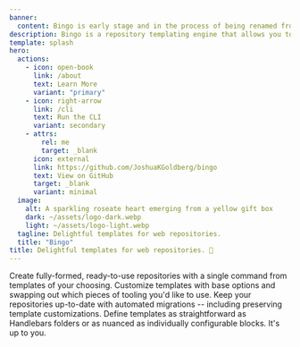 ```yaml
---
banner:
  content: Bingo is early stage and in the process of being renamed from 'create'. Reader beware, this is not yet ready for you to use in production! 🙏
description: Bingo is a repository templating engine that allows you to instantiate ready-to-use repositories from flexible, powerful templates.
template: splash
hero:
  actions:
    - icon: open-book
      link: /about
      text: Learn More
      variant: "primary"
    - icon: right-arrow
      link: /cli
      text: Run the CLI
      variant: secondary
    - attrs:
        rel: me
        target: _blank
      icon: external
      link: https://github.com/JoshuaKGoldberg/bingo
      text: View on GitHub
      target: _blank
      variant: minimal
  image:
    alt: A sparkling roseate heart emerging from a yellow gift box
    dark: ~/assets/logo-dark.webp
    light: ~/assets/logo-light.webp
  tagline: Delightful templates for web repositories.
  title: "Bingo"
title: Delightful templates for web repositories. 💝
---
```



<CardGrid stagger>
	<Card title="Creation from Templates" icon="add-document">
		Create fully-formed, ready-to-use repositories with a single command from
		templates of your choosing.
	</Card>
	<Card title="Flexible Options" icon="setting">
		Customize templates with base options and swapping out which pieces of
		tooling you'd like to use.
	</Card>
	<Card title="Predictable Migrations" icon="approve-check-circle">
		Keep your repositories up-to-date with automated migrations -- including
		preserving template customizations.
	</Card>
	<Card title="Rich Templating" icon="document">
		Define templates as straightforward as Handlebars folders or as nuanced as
		individually configurable blocks. It's up to you.
	</Card>
</CardGrid>

<TryItOut />

